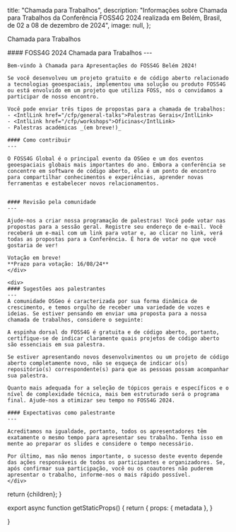 
  title: "Chamada para Trabalhos",
  description: "Informações sobre Chamada para Trabalhos da Conferência FOSS4G 2024 realizada em Belém, Brasil, de 02 a 08 de dezembro de 2024",
  image: null,
};

<Heading bubble>Chamada para Trabalhos</Heading>

<div className="grid space-y-4 mt-4">
  <div className="grid md:grid-cols-2 gap-4">  
    <div className="">
    #### FOSS4G 2024 Chamada para Trabalhos
    ---

    Bem-vindo à Chamada para Apresentações do FOSS4G Belém 2024!

    Se você desenvolveu um projeto gratuito e de código aberto relacionado a tecnologias geoespaciais, implementou uma solução ou produto FOSS4G ou está envolvido em um projeto que utiliza FOSS, nós o convidamos a participar de nosso encontro.

    Você pode enviar três tipos de propostas para a chamada de trabalhos:
    - <IntlLink href="/cfp/general-talks">Palestras Gerais</IntlLink>
    - <IntlLink href="/cfp/workshops">Oficinas</IntlLink>
    - Palestras académicas _(em breve!)_

    #### Como contribuir
    ---

    O FOSS4G Global é o principal evento da OSGeo e um dos eventos geoespaciais globais mais importantes do ano. Embora a conferência se concentre em software de código aberto, ela é um ponto de encontro para compartilhar conhecimentos e experiências, aprender novas ferramentas e estabelecer novos relacionamentos.


    #### Revisão pela comunidade
    ---

    Ajude-nos a criar nossa programação de palestras! Você pode votar nas propostas para a sessão geral. Registre seu endereço de e-mail. Você receberá um e-mail com um link para votar e, ao clicar no link, verá todas as propostas para a Conferência. É hora de votar no que você gostaria de ver!

    Votação em breve!
    **Prazo para votação: 16/08/24**
    </div>

    <div>
    #### Sugestões aos palestrantes
    ---
    A comunidade OSGeo é caracterizada por sua forma dinâmica de crescimento, e temos orgulho de receber uma variedade de vozes e ideias. Se estiver pensando em enviar uma proposta para a nossa chamada de trabalhos, considere o seguinte:

    A espinha dorsal do FOSS4G é gratuita e de código aberto, portanto, certifique-se de indicar claramente quais projetos de código aberto são essenciais em sua palestra.

    Se estiver apresentando novos desenvolvimentos ou um projeto de código aberto completamente novo, não se esqueça de indicar o(s) repositório(s) correspondente(s) para que as pessoas possam acompanhar sua palestra.

    Quanto mais adequada for a seleção de tópicos gerais e específicos e o nível de complexidade técnica, mais bem estruturado será o programa final. Ajude-nos a otimizar seu tempo no FOSS4G 2024.

    #### Expectativas como palestrante
    ---

    Acreditamos na igualdade, portanto, todos os apresentadores têm exatamente o mesmo tempo para apresentar seu trabalho. Tenha isso em mente ao preparar os slides e considere o tempo necessário.

    Por último, mas não menos importante, o sucesso deste evento depende das ações responsáveis de todos os participantes e organizadores. Se, após confirmar sua participação, você ou os coautores não puderem apresentar o trabalho, informe-nos o mais rápido possível.
    </div>

  </div>
</div>


  return <MdxLayout metadata={metadata}>{children}</MdxLayout>;
}

export async function getStaticProps() {
  return {
    props: {
      metadata
    },
  }

}
